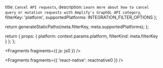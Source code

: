   title: `Cancel API requests`,
  description: `Learn more about how to cancel query or mutation requests with Amplify's GraphQL API category`,
  filterKey: 'platform',
  supportedPlatforms: INTEGRATION_FILTER_OPTIONS
};



  return generateStaticPaths(meta.filterKey, meta.supportedPlatforms);
};

  return {
    props: {
      platform: context.params.platform,
      filterKind: meta.filterKey
    }
  };
};


<Fragments fragments={{ js: js0 }} />


<Fragments fragments={{ 'react-native': reactnative0 }} />
